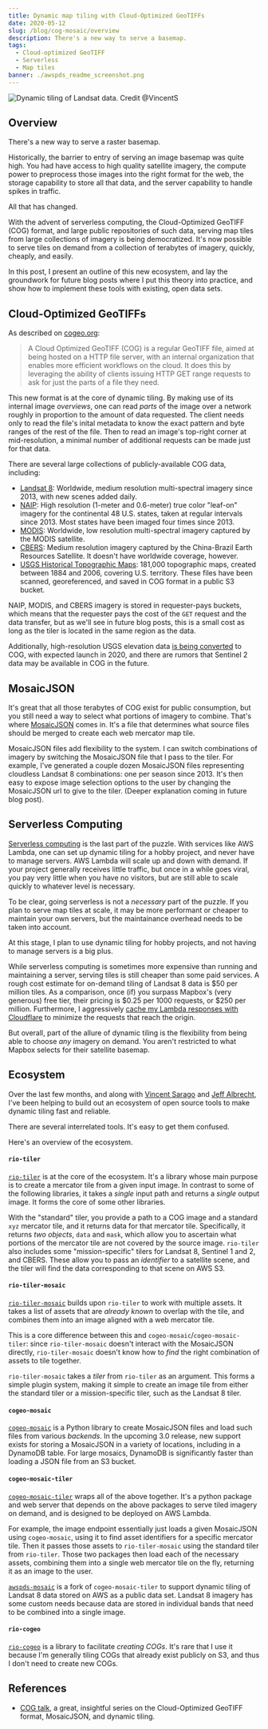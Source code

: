 ```yaml
---
title: Dynamic map tiling with Cloud-Optimized GeoTIFFs
date: 2020-05-12
slug: /blog/cog-mosaic/overview
description: There's a new way to serve a basemap.
tags:
  - Cloud-optimized GeoTIFF
  - Serverless
  - Map tiles
banner: ./awspds_readme_screenshot.png
---
```


![Dynamic tiling of Landsat data. Credit @_VincentS_](./awspds_readme_screenshot.png)

## Overview

There's a new way to serve a raster basemap.

Historically, the barrier to entry of serving an image basemap was
quite high. You had have access to high quality satellite imagery, the compute
power to preprocess those images into the right format for the web, the storage
capability to store all that data, and the server capability to handle spikes in
traffic.

All that has changed.

With the advent of serverless computing, the Cloud-Optimized GeoTIFF (COG)
format, and large public repositories of such data, serving map tiles from large
collections of imagery is being democratized. It's now possible to serve tiles
on demand from a collection of terabytes of imagery, quickly, cheaply, and
easily.

In this post, I present an outline of this new ecosystem, and lay the groundwork
for future blog posts where I put this theory into practice, and show how to
implement these tools with existing, open data sets.

## Cloud-Optimized GeoTIFFs

As described on [cogeo.org](https://www.cogeo.org/):

> A Cloud Optimized GeoTIFF (COG) is a regular GeoTIFF file, aimed at being hosted on a HTTP file server, with an internal organization that enables more efficient workflows on the cloud. It does this by leveraging the ability of clients issuing ​HTTP GET range requests to ask for just the parts of a file they need.

This new format is at the core of dynamic tiling. By making use of its internal
image _overviews_, one can read _parts_ of the image over a network roughly in
proportion to the amount of data requested. The client needs only to read the
file's inital metadata to know the exact pattern and byte ranges of the rest of
the file. Then to read an image's top-right corner at mid-resolution, a minimal
number of additional requests can be made just for that data.

There are several large collections of publicly-available COG data, including:

- [Landsat 8][landsat8_aws]: Worldwide, medium resolution multi-spectral imagery since 2013, with new scenes added daily.
- [NAIP][naip_aws]: High resolution (1-meter and 0.6-meter) true color "leaf-on" imagery for the continental 48 U.S. states, taken at regular intervals since 2013. Most states have been imaged four times since 2013.
- [MODIS][modis_aws]: Worldwide, low resolution multi-spectral imagery captured by the MODIS satellite.
- [CBERS][cbers_aws]: Medium resolution imagery captured by the China-Brazil Earth Resources Satellite. It doesn't have worldwide coverage, however.
- [USGS Historical Topographic Maps][usgs_htmc]: 181,000 topographic maps, created between 1884 and 2006, covering U.S. territory. These files have been scanned, georeferenced, and saved in COG format in a public S3 bucket.

NAIP, MODIS, and CBERS imagery is stored in requester-pays buckets, which means
that the requester pays the cost of the `GET` request and the data transfer, but
as we'll see in future blog posts, this is a small cost as long as the tiler is
located in the same region as the data.

Additionally, high-resolution USGS elevation data [is being
converted][usgs_3dep_cog] to COG, with expected launch in 2020, and there are
rumors that Sentinel 2 data may be available in COG in the future.

[landsat8_aws]: https://registry.opendata.aws/landsat-8/
[naip_aws]: https://registry.opendata.aws/naip/
[modis_aws]: https://registry.opendata.aws/modis-astraea/
[cbers_aws]: https://registry.opendata.aws/cbers/
[usgs_3dep_cog]: https://www.usgs.gov/news/usgs-digital-elevation-models-dem-switching-new-distribution-format
[usgs_htmc]: https://www.usgs.gov/core-science-systems/ngp/topo-maps/historical-topographic-map-collection?qt-science_support_page_related_con=0

## MosaicJSON

It's great that all those terabytes of COG exist for public consumption, but you
still need a way to select what portions of imagery to combine. That's where
[MosaicJSON][mosaicjson] comes in. It's a file that determines what source files
should be merged to create each web mercator map tile.

MosaicJSON files add flexibility to the system. I can switch combinations of
imagery by switching the MosaicJSON file that I pass to the tiler. For example,
I've generated a couple dozen MosaicJSON files representing cloudless Landsat 8
combinations: one per season since 2013. It's then easy to expose image
selection options to the user by changing the MosaicJSON url to give to the
tiler. (Deeper explanation coming in future blog post).

[mosaicjson]: https://github.com/developmentseed/mosaicjson-spec

## Serverless Computing

[Serverless computing][serverless_computing] is the last part of the puzzle.
With services like AWS Lambda, one can set up dynamic tiling for a hobby
project, and never have to manage servers. AWS Lambda will scale up and down
with demand. If your project generally receives little traffic, but once in a
while goes viral, you pay very little when you have no visitors, but are still
able to scale quickly to whatever level is necessary.

To be clear, going serverless is not a _necessary_ part of the puzzle. If you
plan to serve map tiles at scale, it may be more performant or cheaper to
maintain your own servers, but the maintainance overhead needs to be taken into
account.

At this stage, I plan to use dynamic tiling for hobby projects, and not having
to manage servers is a big plus.

While serverless computing is sometimes more expensive than running and
maintaining a server, serving tiles is still cheaper than some paid services. A
rough cost estimate for on-demand tiling of Landsat 8 data is $50 per million
tiles. As a comparison, once (if) you surpass Mapbox's (very generous) free
tier, their pricing is $0.25 per 1000 requests, or $250 per million.
Furthermore, I aggressively [cache my Lambda responses with
Cloudflare][cache_cloudflare] to minimize the requests that reach the origin.

[cache_cloudflare]: /blog/caching-lambda-functions-cloudflare

But overall, part of the allure of dynamic tiling is the flexibility from being
able to choose _any_ imagery on demand. You aren't restricted to what Mapbox
selects for their satellite basemap.

[serverless_computing]: https://en.wikipedia.org/wiki/Serverless_computing

## Ecosystem

Over the last few months, and along with [Vincent Sarago][vincent_sarago] and
[Jeff Albrecht][jeff_albrecht], I've been helping to build out an ecosystem of
open source tools to make dynamic tiling fast and reliable.

[vincent_sarago]: https://twitter.com/_vincents_
[jeff_albrecht]: https://github.com/geospatial-jeff

There are several interrelated tools. It's easy to get them confused.

Here's an overview of the ecosystem.

#### `rio-tiler`

[`rio-tiler`][rio-tiler] is at the core of the ecosystem. It's a library whose
main purpose is to create a mercator tile from a given input image. In contrast
to some of the following libraries, it takes a _single_ input path and returns a
_single_ output image. It forms the core of some other libraries.

With the "standard" tiler, you provide a path to a COG image and a standard
`xyz` mercator tile, and it returns data for that mercator tile. Specifically,
it returns _two objects_, `data` and `mask`, which allow you to ascertain what
portions of the mercator tile are not covered by the source image. `rio-tiler`
also includes some "mission-specific" tilers for Landsat 8, Sentinel 1 and 2,
and CBERS. These allow you to pass an _identifier_ to a satellite scene, and the
tiler will find the data corresponding to that scene on AWS S3.

[rio-tiler]: https://github.com/cogeotiff/rio-tiler

#### `rio-tiler-mosaic`

[`rio-tiler-mosaic`][rio-tiler-mosaic] builds upon `rio-tiler` to work with
multiple assets. It takes a list of assets that are _already known_ to overlap
with the tile, and combines them into an image aligned with a web mercator tile.

This is a core difference between this and `cogeo-mosaic`/`cogeo-mosaic-tiler`:
since `rio-tiler-mosaic` doesn't interact with the MosaicJSON directly,
`rio-tiler-mosaic` doesn't know how to _find_ the right combination of assets to
tile together.

`rio-tiler-mosaic` takes a _tiler_ from `rio-tiler` as an argument. This forms a
simple plugin system, making it simple to create an image tile from either the
standard tiler or a mission-specific tiler, such as the Landsat 8 tiler.

[rio-tiler-mosaic]: https://github.com/cogeotiff/rio-tiler-mosaic

#### `cogeo-mosaic`

[`cogeo-mosaic`][cogeo-mosaic] is a Python library to create MosaicJSON files
and load such files from various _backends_. In the upcoming 3.0 release, new
support exists for storing a MosaicJSON in a variety of locations, including in
a DynamoDB table. For large mosaics, DynamoDB is significantly faster than
loading a JSON file from an S3 bucket.

[cogeo-mosaic]: https://github.com/developmentseed/cogeo-mosaic

#### `cogeo-mosaic-tiler`

[`cogeo-mosaic-tiler`][cogeo-mosaic-tiler] wraps all of the above together. It's
a python package and web server that depends on the above packages to serve
tiled imagery on demand, and is designed to be deployed on AWS Lambda.

For example, the image endpoint essentially just loads a given MosaicJSON using
`cogeo-mosaic`, using it to find asset identifiers for a specific mercator tile.
Then it passes those assets to `rio-tiler-mosaic` using the standard tiler from
`rio-tiler`. Those two packages then load each of the necessary assets,
combining them into a single web mercator tile on the fly, returning it as an
image to the user.

[`awspds-mosaic`][awspds-mosaic] is a fork of `cogeo-mosaic-tiler` to support
dynamic tiling of Landsat 8 data stored on AWS as a public data set. Landsat 8
imagery has some custom needs because data are stored in individual bands that
need to be combined into a single image.

[cogeo-mosaic-tiler]: https://github.com/developmentseed/cogeo-mosaic-tiler
[awspds-mosaic]: https://github.com/developmentseed/awspds-mosaic

#### `rio-cogeo`

[`rio-cogeo`][rio-cogeo] is a library to facilitate _creating COGs_. It's rare
that I use it because I'm generally tiling COGs that already exist publicly on
S3, and thus I don't need to create new COGs.

[rio-cogeo]: https://github.com/cogeotiff/rio-cogeo

## References

- [COG talk][cog_1], a great, insightful series on the Cloud-Optimized GeoTIFF format, MosaicJSON, and dynamic tiling.

[cog_1]: https://medium.com/devseed/cog-talk-part-1-whats-new-941facbcd3d1
